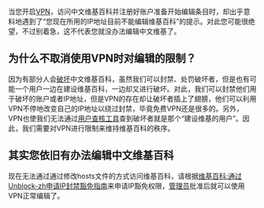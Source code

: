 {{NoteTA/MediaWiki}}
{{essay|H:VPN}}
{{nutshell|在[[中国大陆|中国大陆]]，由于中文维基百科被封禁，加上维基百科自身对开放式代理服务器的封禁，导致使用VPN的用户在参与编辑时遇到了麻烦。本页面为解决此问题而建，希望能够给予指导。|本文中的“VPN”是简略说法，实际上指各种类型的具有隐藏用户实际IP地址效果的代理服务。}}

当您开启[[VPN|VPN]]，访问中文维基百科并注册好账户准备开始编辑条目时，却出乎意料地遇到了“您现在所用的IP地址目前不能编辑维基百科”的提示。对此您可能很绝望，不过别着急，这不代表您就没办法编辑中文维基了。

==为什么不取消使用VPN时对编辑的限制？==
{{see also|WP:封禁方针|meta:No_open_proxies/zh|WP:用户查核}}
因为有部分人会[[WP:破坏|破坏]]中文维基百科，虽然我们可以封禁、处罚破坏者，但是也有可能一个用户一边在建设维基百科，一边却又进行破坏。对此，我们可以封禁他们用于破坏的账户或者IP地址，但是VPN的存在却让破坏者插上了翅膀，他们可以利用VPN不停地改变自己的IP地址以绕过封禁，毕竟免费VPN还是很多的。另外，VPN也使我们无法通过[[WP:用户查核|用户查核工具]]查到破坏者就是那个“建设维基的用户”。因此，我们需要对VPN进行限制来维持维基百科的秩序。

==其实您依旧有办法编辑中文维基百科==
{{see also|Help:如何访问维基百科|Wikipedia:IP封禁例外|WP:IPBEMAIL}}
现在无法通过通过修改hosts文件的方式访问维基百科，请根据[[WP:IPBEMAIL|维基百科:通过Unblock-zh申请IP封禁豁免指南]]来申请IP豁免权限，[[WP:管理员|管理员]]批准后就可以使用VPN正常编辑了。
